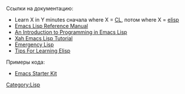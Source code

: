 Ссылки на документацию:
*Learn X in Y minutes сначала where X = [http://learnxinyminutes.com/docs/common-lisp/ CL], потом where X = [http://learnxinyminutes.com/docs/elisp/ elisp]
*[http://www.gnu.org/software/emacs/manual/html_node/elisp/index.html Emacs Lisp Reference Manual]
*[http://www.gnu.org/software/emacs/emacs-lisp-intro/html_node/index.html An Introduction to Programming in Emacs Lisp]
*[http://xahlee.org/emacs/elisp.html Xah Emacs Lisp Tutorial]
*[http://steve-yegge.blogspot.com/2008_01_01_archive.html Emergency Lisp]
*[http://stackoverflow.com/questions/41522/tips-for-learning-elisp Tips For Learning Elisp]


Примеры кода:

*[https://github.com/technomancy/emacs-starter-kit Emacs Starter Kit]


[[Category:Lisp]]